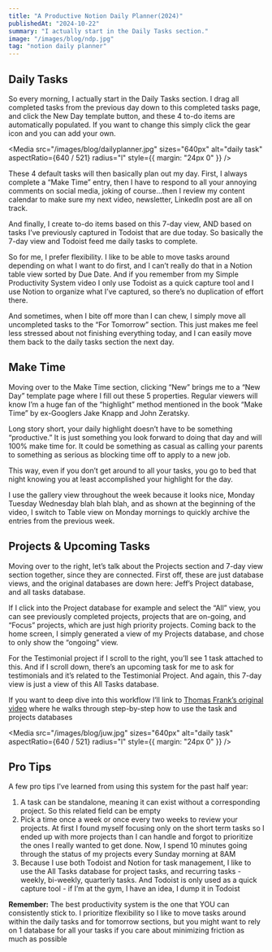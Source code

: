 ```yaml
---
title: "A Productive Notion Daily Planner(2024)"
publishedAt: "2024-10-22"
summary: "I actually start in the Daily Tasks section."
image: "/images/blog/ndp.jpg"
tag: "notion daily planner"
---
```


## Daily Tasks

So every morning, I actually start in the Daily Tasks section. I drag all completed tasks from the previous day down to this completed tasks page, and click the New Day template button, and these 4 to-do items are automatically populated. If you want to change this simply click the gear icon and you can add your own.

<Media
  src="/images/blog/dailyplanner.jpg"
  sizes="640px"
  alt="daily task"
  aspectRatio={640 / 521}
  radius="l"
  style={{ margin: "24px 0" }}
/>

These 4 default tasks will then basically plan out my day. First, I always complete a “Make Time” entry, then I have to respond to all your annoying comments on social media, joking of course…then I review my content calendar to make sure my next video, newsletter, LinkedIn post are all on track.

And finally, I create to-do items based on this 7-day view, AND based on tasks I’ve previously captured in Todoist that are due today. So basically the 7-day view and Todoist feed me daily tasks to complete.

So for me, I prefer flexibility. I like to be able to move tasks around depending on what I want to do first, and I can’t really do that in a Notion table view sorted by Due Date. And if you remember from my Simple Productivity System video I only use Todoist as a quick capture tool and I use Notion to organize what I’ve captured, so there’s no duplication of effort there.

And sometimes, when I bite off more than I can chew, I simply move all uncompleted tasks to the “For Tomorrow” section. This just makes me feel less stressed about not finishing everything today, and I can easily move them back to the daily tasks section the next day.

## Make Time

Moving over to the Make Time section, clicking “New” brings me to a “New Day” template page where I fill out these 5 properties. Regular viewers will know I’m a huge fan of the “highlight” method mentioned in the book “Make Time” by ex-Googlers Jake Knapp and John Zeratsky.

Long story short, your daily highlight doesn’t have to be something “productive.” It is just something you look forward to doing that day and will 100% make time for. It could be something as casual as calling your parents to something as serious as blocking time off to apply to a new job.

<Feedback
  icon
  variant="info"
  description="Pro tip: Whatever you put as your highlight, create a corresponding event on your calendar right away so you are forced to plan your day around that highlight."
  marginBottom={24}
/>

This way, even if you don’t get around to all your tasks, you go to bed that night knowing you at least accomplished your highlight for the day.

I use the gallery view throughout the week because it looks nice, Monday Tuesday Wednesday blah blah blah, and as shown at the beginning of the video, I switch to Table view on Monday mornings to quickly archive the entries from the previous week.

## Projects & Upcoming Tasks

Moving over to the right, let’s talk about the Projects section and 7-day view section together, since they are connected. First off, these are just database views, and the original databases are down here: Jeff’s Project database, and all tasks database.

If I click into the Project database for example and select the “All” view, you can see previously completed projects, projects that are on-going, and “Focus” projects, which are just high priority projects. Coming back to the home screen, I simply generated a view of my Projects database, and chose to only show the “ongoing” view.

For the Testimonial project if I scroll to the right, you’ll see 1 task attached to this. And if I scroll down, there’s an upcoming task for me to ask for testimonials and it’s related to the Testimonial Project. And again, this 7-day view is just a view of this All Tasks database.

If you want to deep dive into this workflow I’ll link to [Thomas Frank’s original video](https://thomasjfrank.com/templates/task-and-project-notion-template/) where he walks through step-by-step how to use the task and projects databases

<Media
  src="/images/blog/juw.jpg"
  sizes="640px"
  alt="daily task"
  aspectRatio={640 / 521}
  radius="l"
  style={{ margin: "24px 0" }}
/>

## Pro Tips
A few pro tips I’ve learned from using this system for the past half year:

1. A task can be standalone, meaning it can exist without a corresponding project. So this related field can be empty
2. Pick a time once a week or once every two weeks to review your projects. At first I found myself focusing only on the short term tasks so I ended up with more projects than I can handle and forgot to prioritize the ones I really wanted to get done. Now, I spend 10 minutes going through the status of my projects every Sunday morning at 8AM
3. Because I use both Todoist and Notion for task management, I like to use the All Tasks database for project tasks, and recurring tasks - weekly, bi-weekly, quarterly tasks. And Todoist is only used as a quick capture tool - if I’m at the gym, I have an idea, I dump it in Todoist

<strong>Remember:</strong> The best productivity system is the one that YOU can consistently stick to. I prioritize flexibility so I like to move tasks around within the daily tasks and for tomorrow sections, but you might want to rely on 1 database for all your tasks if you care about minimizing friction as much as possible